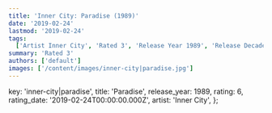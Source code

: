 ```yaml
---
title: 'Inner City: Paradise (1989)'
date: '2019-02-24'
lastmod: '2019-02-24'
tags:
  ['Artist Inner City', 'Rated 3', 'Release Year 1989', 'Release Decade 1980']
summary: 'Rated 3'
authors: ['default']
images: ['/content/images/inner-city|paradise.jpg']
---
```


  key: 'inner-city|paradise',
  title: 'Paradise',
  release_year: 1989,
  rating: 6,
  rating_date: '2019-02-24T00:00:00.000Z',
  artist: 'Inner City',
};

<MusicRating data={data} />
